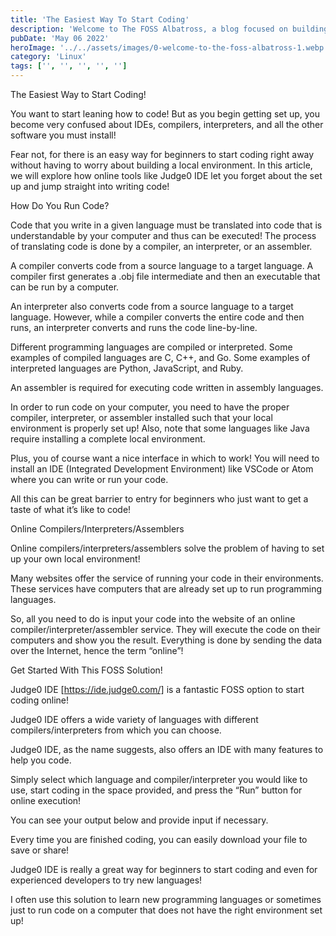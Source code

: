 ```yaml
---
title: 'The Easiest Way To Start Coding'
description: 'Welcome to The FOSS Albatross, a blog focused on building exposure around free and open-source software!'
pubDate: 'May 06 2022'
heroImage: '../../assets/images/0-welcome-to-the-foss-albatross-1.webp'
category: 'Linux'
tags: ['', '', '', '', '']
---
```


The Easiest Way to Start Coding!

You want to start leaning how to code! But as you begin getting set up, you become very confused about IDEs, compilers, interpreters, and all the other software you must install!

Fear not, for there is an easy way for beginners to start coding right away without having to worry about building a local environment. In this article, we will explore how online tools like Judge0 IDE let you forget about the set up and jump straight into writing code!

How Do You Run Code?

Code that you write in a given language must be translated into code that is understandable by your computer and thus can be executed! The process of translating code is done by a compiler, an interpreter, or an assembler.

A compiler converts code from a source language to a target language. A compiler first generates a .obj file intermediate and then an executable that can be run by a computer.

An interpreter also converts code from a source language to a target language. However, while a compiler converts the entire code and then runs, an interpreter converts and runs the code line-by-line.

Different programming languages are compiled or interpreted. Some examples of compiled languages are C, C++, and Go. Some examples of interpreted languages are Python, JavaScript, and Ruby.

An assembler is required for executing code written in assembly languages.

In order to run code on your computer, you need to have the proper compiler, interpreter, or assembler installed such that your local environment is properly set up! Also, note that some languages like Java require installing a complete local environment.

Plus, you of course want a nice interface in which to work! You will need to install an IDE (Integrated Development Environment) like VSCode or Atom where you can write or run your code.

All this can be great barrier to entry for beginners who just want to get a taste of what it’s like to code!

Online Compilers/Interpreters/Assemblers

Online compilers/interpreters/assemblers solve the problem of having to set up your own local environment!

Many websites offer the service of running your code in their environments. These services have computers that are already set up to run programming languages.

So, all you need to do is input your code into the website of an online compiler/interpreter/assembler service. They will execute the code on their computers and show you the result. Everything is done by sending the data over the Internet, hence the term “online”!

Get Started With This FOSS Solution!

Judge0 IDE [https://ide.judge0.com/] is a fantastic FOSS option to start coding online!

Judge0 IDE offers a wide variety of languages with different compilers/interpreters from which you can choose.

Judge0 IDE, as the name suggests, also offers an IDE with many features to help you code.

Simply select which language and compiler/interpreter you would like to use, start coding in the space provided, and press the “Run” button for online execution!

You can see your output below and provide input if necessary.

Every time you are finished coding, you can easily download your file to save or share!

Judge0 IDE is really a great way for beginners to start coding and even for experienced developers to try new languages!

I often use this solution to learn new programming languages or sometimes just to run code on a computer that does not have the right environment set up!
